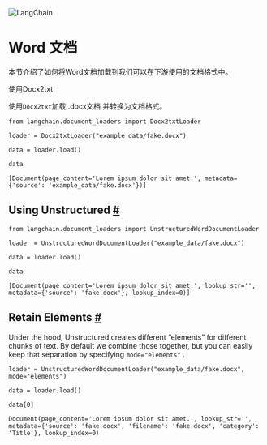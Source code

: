 

<Head>
  <script>
    {
      `(function() {
         var _hmt = _hmt || [];
(function() {
  var hm = document.createElement("script");
  hm.src = "https://hm.baidu.com/hm.js?e60fb290e204e04c5cb6f79b0ac1e697";
  var s = document.getElementsByTagName("script")[0]; 
  s.parentNode.insertBefore(hm, s);
})();
       })();`
    }
  </script>
</Head>

![LangChain](https://pica.zhimg.com/50/v2-56e8bbb52aa271012541c1fe1ceb11a2_r.gif)



# Word 文档

本节介绍了如何将Word文档加载到我们可以在下游使用的文档格式中。

使用Docx2txt

使用`Docx2txt`加载 .docx文档 并转换为文档格式。







```
from langchain.document_loaders import Docx2txtLoader

```










```
loader = Docx2txtLoader("example_data/fake.docx")

```










```
data = loader.load()

```










```
data

```








```
[Document(page_content='Lorem ipsum dolor sit amet.', metadata={'source': 'example_data/fake.docx'})]

```








 Using Unstructured
 [#](#using-unstructured "Permalink to this headline")
---------------------------------------------------------------------------







```
from langchain.document_loaders import UnstructuredWordDocumentLoader

```










```
loader = UnstructuredWordDocumentLoader("example_data/fake.docx")

```










```
data = loader.load()

```










```
data

```








```
[Document(page_content='Lorem ipsum dolor sit amet.', lookup_str='', metadata={'source': 'fake.docx'}, lookup_index=0)]

```








 Retain Elements
 [#](#retain-elements "Permalink to this headline")
---------------------------------------------------------------------



 Under the hood, Unstructured creates different “elements” for different chunks of text. By default we combine those together, but you can easily keep that separation by specifying
 `mode="elements"`
 .
 







```
loader = UnstructuredWordDocumentLoader("example_data/fake.docx", mode="elements")

```










```
data = loader.load()

```










```
data[0]

```








```
Document(page_content='Lorem ipsum dolor sit amet.', lookup_str='', metadata={'source': 'fake.docx', 'filename': 'fake.docx', 'category': 'Title'}, lookup_index=0)

```








